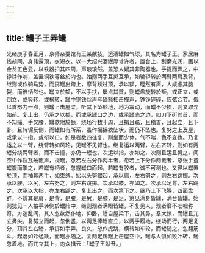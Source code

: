 ```yaml
---
---
---
```

title: 罎子王弄罎
---



光绪庚子春正月，京师杂耍馆有王某献技，运酒罎如气球，其名为罎子王。家居麻线胡同，身伟露顶，衣短衣。以一大绍兴酒罎厚寸许者，置台上，刮磨光润，画以金龙五色云，以铁器扣其四周，声琅琅然，盖恐人疑其非陶器也。手提而弄之，中铮铮作响，盖置铜铁等丝於内也。始则两手互掷互承，如辘轳转於两臂两肩及背，继则或作骑马势，而掷罎出跨上，摩背跃过顶，承以额，硜然有声，人咸虑其脑裂，而彼恬然也。罎立於额，不以手扶，屡点其首，则罎盘旋转於额，或正立，或倒立，或竖转，或横转，罎中铜铁丝声与罎额相击撞声，铮铮硜硜，应弦合节。俄以首努力一点，则罎上击屋梁，听其下坠於地，地为震动，而罎不少损，则又取弄如前。复上出，仍承之以额，而或承罎口之边，或承罎底之边，如刀下斫其首，而不知痛。手叉腰，罎欹附於额，绕场行数十周，且揖且跽，且稽首，且起立，且下卧，且转辗反侧，而罎如有所系，虽作摇摇欲坠状，而仍不坠也。复努之上及屋，或承以一指，或衔以口，如是者数四往复，则坐而少休，气不喘，色不变也。乃复运之以一臂，绕臂转如风轮，见罎不见臂也。继复运以两臂，左右齐转，则如有两罎分绕两臂者，而不击撞，亦仍一罎也。次运以指，亦如之，次则且运且劈之，闻空中作裂瓦破甑声，视罎，忽若左右分作两半者，忽若上下分作两截者，忽张手揸罎腹而擎之，若罎有柄者，忽握罎口而起，若罎有胶者，诚不可测也。又径以罎置於顶，而袖其两手，如束缚。始以头努罎起，承以肩，左右努之，则左右跳掷。次承以腰，以尻，左右努之，则左右跳掷。次承以膝，亦如之。次承以足背，左右踢之。次承以大指，亦左右踢之。复上出之，而次第下之。继乃上下飞腾，四面盘辟，不辨其是肩，是背，是腰，是尻，是膝，是足，第见满身皆罎，满台皆罎。始则犹见一人袖手转侧於罎阵中，继则观者满眼皆罎，不复见人，观者靡不咄咄称奇。方迷乱间，其人忽歘然仆地，仰卧，罎自屋梁下，击其鼻。羣大惊，而罎且兀立鼻尖。复努立而起，忽倒竖，以两足捧罎直立，以两手履地，绕场而行，两足复分，顶其左右罎，承掷如手弄。良久，忽作虎跳，横转如车轮，而罎随之。忽翻筋斗，起落如蚱蜢跃，而罎亦随之。复两足踢罎上击屋空中，罎与人俱如败叶转，罎忽着地，而兀立其上，向众揖云：「罎子王献丑。」